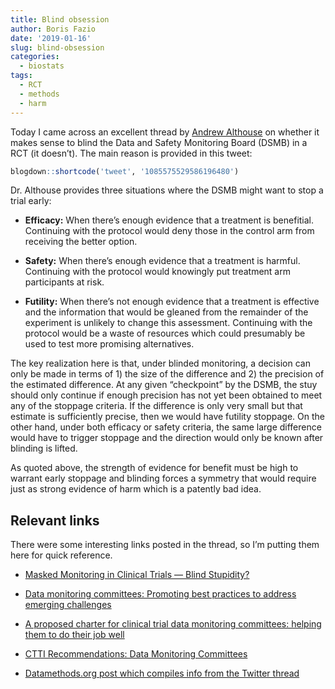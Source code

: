 ```yaml
---
title: Blind obsession
author: Boris Fazio
date: '2019-01-16'
slug: blind-obsession
categories:
  - biostats
tags:
  - RCT
  - methods
  - harm
---
```


Today I came across an excellent thread by [Andrew Althouse](https://twitter.com/ADAlthousePhD/) on whether it makes sense to blind the Data and Safety Monitoring Board (DSMB) in a RCT (it doesn't). The main reason is provided in this tweet:

```r
blogdown::shortcode('tweet', '1085575529586196480')
```

Dr. Althouse provides three situations where the DSMB might want to stop a trial early: 

* **Efficacy:** When there's enough evidence that a treatment is benefitial. Continuing with the protocol would deny those in the control arm from receiving the better option.

* **Safety:** When there's enough evidence that a treatment is harmful. Continuing with the protocol would knowingly put treatment arm participants at risk.

* **Futility:** When there's not enough evidence that a treatment is effective and the information that would be gleaned from the remainder of the experiment is unlikely to change this assessment. Continuing with the protocol would be a waste of resources which could presumably be used to test more promising alternatives.

The key realization here is that, under blinded monitoring, a decision can only be made in terms of 1) the size of the difference and 2) the precision of the estimated difference. At any given "checkpoint" by the DSMB, the stuy should only continue if enough precision has not yet been obtained to meet any of the stoppage criteria. If the difference is only very small but that estimate is sufficiently precise, then we would have futility stoppage. On the other hand, under both efficacy or safety criteria, the same large difference would have to trigger stoppage and the direction would only be known after blinding is lifted.

As quoted above, the strength of evidence for benefit must be high to warrant early stoppage and blinding forces a symmetry that would require just as strong evidence of harm which is a patently bad idea.

## Relevant links

There were some interesting links posted in the thread, so I'm putting them here for quick reference.

* [Masked Monitoring in Clinical Trials — Blind Stupidity?](https://www.nejm.org/doi/full/10.1056/NEJM199805073381911)

* [Data monitoring committees: Promoting best practices to address emerging challenges](https://www.ncbi.nlm.nih.gov/pmc/articles/PMC5380168/#APP2)

* [A proposed charter for clinical trial data monitoring committees: helping them to do their job well](https://www.thelancet.com/journals/lancet/article/PIIS0140-6736(05)17965-3/)

* [CTTI Recommendations: Data Monitoring Committees](https://www.ctti-clinicaltrials.org/files/recommendations/dmc-recommendations.pdf)

* [Datamethods.org post which compiles info from the Twitter thread](https://discourse.datamethods.org/t/dsmb-blinding-yes-or-no/1250/1)